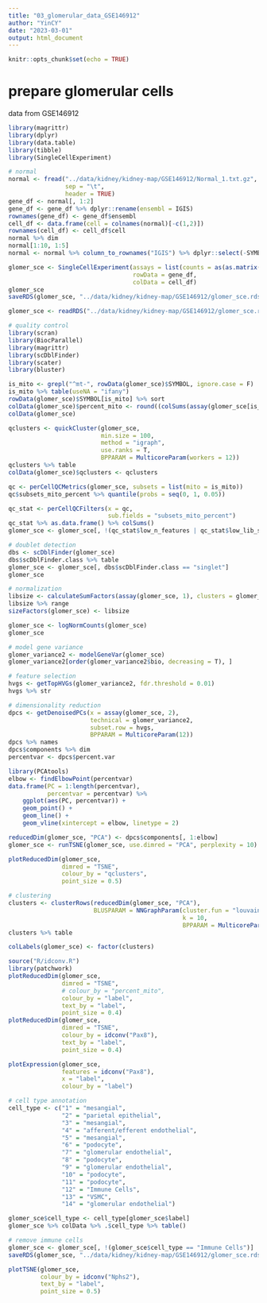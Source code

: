 ```yaml
---
title: "03_glomerular_data_GSE146912"
author: "YinCY"
date: "2023-03-01"
output: html_document
---
```


```r
knitr::opts_chunk$set(echo = TRUE)
```

# prepare glomerular cells
data from GSE146912
```r
library(magrittr)
library(dplyr)
library(data.table)
library(tibble)
library(SingleCellExperiment)

# normal
normal <- fread("../data/kidney/kidney-map/GSE146912/Normal_1.txt.gz", 
                sep = "\t", 
                header = TRUE)
gene_df <- normal[, 1:2]
gene_df <- gene_df %>% dplyr::rename(ensembl = IGIS) 
rownames(gene_df) <- gene_df$ensembl
cell_df <- data.frame(cell = colnames(normal)[-c(1,2)])
rownames(cell_df) <- cell_df$cell
normal %>% dim
normal[1:10, 1:5]
normal <- normal %>% column_to_rownames("IGIS") %>% dplyr::select(-SYMBOL)

glomer_sce <- SingleCellExperiment(assays = list(counts = as(as.matrix(normal), "CsparseMatrix")), 
                                   rowData = gene_df, 
                                   colData = cell_df)
glomer_sce
saveRDS(glomer_sce, "../data/kidney/kidney-map/GSE146912/glomer_sce.rds")
```

```r
glomer_sce <- readRDS("../data/kidney/kidney-map/GSE146912/glomer_sce.rds")

# quality control
library(scran)
library(BiocParallel)
library(magrittr)
library(scDblFinder)
library(scater)
library(bluster)

is_mito <- grepl("^mt-", rowData(glomer_sce)$SYMBOL, ignore.case = F)
is_mito %>% table(useNA = "ifany")
rowData(glomer_sce)$SYMBOL[is_mito] %>% sort
colData(glomer_sce)$percent_mito <- round((colSums(assay(glomer_sce[is_mito, ], 1)) / colSums(assay(glomer_sce, 1))) * 100, digits = 3)
colData(glomer_sce)

qclusters <- quickCluster(glomer_sce, 
                          min.size = 100, 
                          method = "igraph", 
                          use.ranks = T, 
                          BPPARAM = MulticoreParam(workers = 12))
qclusters %>% table
colData(glomer_sce)$qclusters <- qclusters

qc <- perCellQCMetrics(glomer_sce, subsets = list(mito = is_mito))
qc$subsets_mito_percent %>% quantile(probs = seq(0, 1, 0.05))

qc_stat <- perCellQCFilters(x = qc, 
                            sub.fields = "subsets_mito_percent")
qc_stat %>% as.data.frame() %>% colSums()
glomer_sce <- glomer_sce[, !(qc_stat$low_n_features | qc_stat$low_lib_size | qc$subsets_mito_percent > 5)]
```

```r
# doublet detection
dbs <- scDblFinder(glomer_sce)
dbs$scDblFinder.class %>% table
glomer_sce <- glomer_sce[, dbs$scDblFinder.class == "singlet"]
glomer_sce
```


```r
# normalization
libsize <- calculateSumFactors(assay(glomer_sce, 1), clusters = glomer_sce$qclusters)
libsize %>% range
sizeFactors(glomer_sce) <- libsize

glomer_sce <- logNormCounts(glomer_sce)
glomer_sce
```


```r
# model gene variance
glomer_variance2 <- modelGeneVar(glomer_sce)
glomer_variance2[order(glomer_variance2$bio, decreasing = T), ]

# feature selection
hvgs <- getTopHVGs(glomer_variance2, fdr.threshold = 0.01)
hvgs %>% str
```


```r
# dimensionality reduction
dpcs <- getDenoisedPCs(x = assay(glomer_sce, 2), 
                       technical = glomer_variance2, 
                       subset.row = hvgs, 
                       BPPARAM = MulticoreParam(12))
dpcs %>% names
dpcs$components %>% dim
percentvar <- dpcs$percent.var

library(PCAtools)
elbow <- findElbowPoint(percentvar)
data.frame(PC = 1:length(percentvar), 
           percentvar = percentvar) %>% 
    ggplot(aes(PC, percentvar)) +
    geom_point() +
    geom_line() +
    geom_vline(xintercept = elbow, linetype = 2)

reducedDim(glomer_sce, "PCA") <- dpcs$components[, 1:elbow]
glomer_sce <- runTSNE(glomer_sce, use.dimred = "PCA", perplexity = 10)

plotReducedDim(glomer_sce, 
               dimred = "TSNE", 
               colour_by = "qclusters", 
               point_size = 0.5)
```


```r
# clustering
clusters <- clusterRows(reducedDim(glomer_sce, "PCA"), 
                        BLUSPARAM = NNGraphParam(cluster.fun = "louvain",
                                                 k = 10, 
                                                 BPPARAM = MulticoreParam(10)))
clusters %>% table

colLabels(glomer_sce) <- factor(clusters)
```


```r
source("R/idconv.R")
library(patchwork)
plotReducedDim(glomer_sce, 
               dimred = "TSNE", 
               # colour_by = "percent_mito",
               colour_by = "label",
               text_by = "label", 
               point_size = 0.4)  
plotReducedDim(glomer_sce, 
               dimred = "TSNE", 
               colour_by = idconv("Pax8"), 
               text_by = "label", 
               point_size = 0.4)

plotExpression(glomer_sce, 
               features = idconv("Pax8"), 
               x = "label",
               colour_by = "label")
```

```r
# cell type annotation
cell_type <- c("1" = "mesangial", 
               "2" = "parietal epithelial", 
               "3" = "mesangial",
               "4" = "afferent/efferent endothelial",
               "5" = "mesangial", 
               "6" = "podocyte",
               "7" = "glomerular endothelial", 
               "8" = "podocyte", 
               "9" = "glomerular endothelial", 
               "10" = "podocyte", 
               "11" = "podocyte",
               "12" = "Immune Cells", 
               "13" = "VSMC", 
               "14" = "glomerular endothelial")

glomer_sce$cell_type <- cell_type[glomer_sce$label]
glomer_sce %>% colData %>% .$cell_type %>% table()

# remove immune cells
glomer_sce <- glomer_sce[, !(glomer_sce$cell_type == "Immune Cells")]
saveRDS(glomer_sce, "../data/kidney/kidney-map/GSE146912/glomer_sce.rds")
```


```r
plotTSNE(glomer_sce, 
         colour_by = idconv("Nphs2"), 
         text_by = "label", 
         point_size = 0.5)
```

